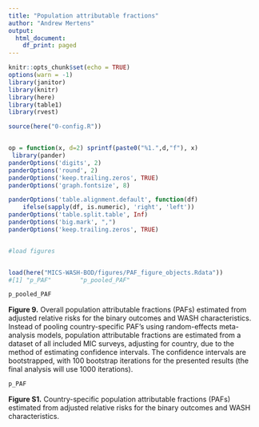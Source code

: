```yaml
---
title: "Population attributable fractions"
author: "Andrew Mertens"
output:
  html_document:
    df_print: paged
---
```


<!-- output: html_notebook -->






```r
knitr::opts_chunk$set(echo = TRUE)
options(warn = -1) 
library(janitor)
library(knitr)
library(here)
library(table1)
library(rvest)

source(here("0-config.R"))


op = function(x, d=2) sprintf(paste0("%1.",d,"f"), x) 
 library(pander)
panderOptions('digits', 2)
panderOptions('round', 2)
panderOptions('keep.trailing.zeros', TRUE)
panderOptions('graph.fontsize', 8)

panderOptions('table.alignment.default', function(df)
    ifelse(sapply(df, is.numeric), 'right', 'left'))
panderOptions('table.split.table', Inf)
panderOptions('big.mark', ",")
panderOptions('keep.trailing.zeros', TRUE)


#load figures


load(here("MICS-WASH-BOD/figures/PAF_figure_objects.Rdata"))
#[1] "p_PAF"        "p_pooled_PAF"

```





```r
p_pooled_PAF
```

__Figure 9.__ Overall population attributable fractions (PAFs) estimated from adjusted relative risks for the binary outcomes and WASH characteristics. Instead of pooling country-specific PAF's using random-effects meta-analysis models, population attributable fractions are estimated from a dataset of all included MIC surveys, adjusting for country, due to the method of estimating confidence intervals. The confidence intervals are bootstrapped, with 100 bootstrap iterations for the presented results (the final analysis will use 1000 iterations).


```r
p_PAF
```

__Figure S1.__ Country-specific population attributable fractions (PAFs) estimated from adjusted relative risks for the binary outcomes and WASH characteristics. 





